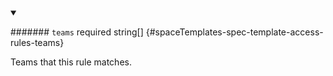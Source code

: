 
<details className="config-field" data-expandable="false" open>
<summary>

####### `teams` <span className="config-field-required" data-required="false">required</span> <span className="config-field-type">string[]</span> <span className="config-field-default"></span> <span className="config-field-enum"></span> {#spaceTemplates-spec-template-access-rules-teams}

Teams that this rule matches.

</summary>



</details>
